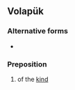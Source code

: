 ==Volapük==

===Alternative forms===
* {{l|vo|biduy}}
===Preposition===
{{head|vo|preposition}}

# of the [[kind]]